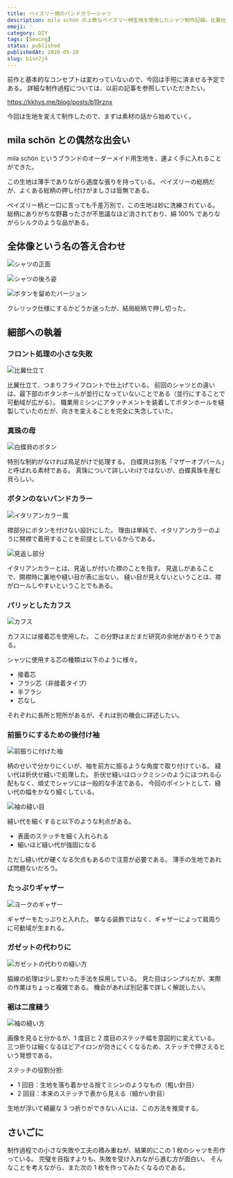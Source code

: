 ```yaml
---
title: ペイズリー柄のバンドカラーシャツ
description: mila schön の上質なペイズリー柄生地を使用したシャツ制作記録。比翼仕立て、白蝶貝ボタン、開襟設計など細部にこだわった手作りシャツの制作過程と技術的な工夫を詳しく紹介する。
emoji: 🪡
category: DIY
tags: [Sewing]
status: published
publishedAt: 2020-05-20
slug: b1sn7j4
---
```


前作と基本的なコンセプトは変わっていないので、今回は手短に済ませる予定である。
詳細な制作過程については、以前の記事を参照していただきたい。

https://kkhys.me/blog/posts/b19rznx

今回は生地を変えて制作したので、まずは素材の話から始めていく。

## mila schön との偶然な出会い

mila schön というブランドのオーダーメイド用生地を、運よく手に入れることができた。

この生地は薄手でありながら適度な張りを持っている。
ペイズリーの総柄だが、よくある総柄の押し付けがましさは皆無である。

ペイズリー柄と一口に言っても千差万別で、この生地は妙に洗練されている。
総柄にありがちな野暮ったさが不思議なほど消されており、綿 100% でありながらシルクのような品がある。

## 全体像という名の答え合わせ

![シャツの正面](./01.jpg "シャツの正面")

![シャツの後ろ姿](./02.jpg "シャツの後ろ姿")

![ボタンを留めたバージョン](./03.jpg "ボタンを留めるとこうなる")

クレリック仕様にするかどうか迷ったが、結局総柄で押し切った。

## 細部への執着

### フロント処理の小さな失敗

![比翼仕立て](./04.jpg "ボタンを隠す仕立て方を比翼仕立てと呼ぶ")

比翼仕立て、つまりフライフロントで仕上げている。
前回のシャツとの違いは、最下部のボタンホールが並行になっていないことである（並行にすることで可動域が広がる）。
職業用ミシンにアタッチメントを装着してボタンホールを縫製していたのだが、向きを変えることを完全に失念していた。

### 真珠の母

![白蝶貝のボタン](./05.jpg)

特別な制約がなければ鳥足がけで処理する。
白蝶貝は別名「マザーオブパール」と呼ばれる素材である。
真珠について詳しいわけではないが、白蝶真珠を産む貝らしい。

### ボタンのないバンドカラー

![イタリアンカラー風](./06.jpg)

襟部分にボタンを付けない設計にした。
理由は単純で、イタリアンカラーのように開襟で着用することを前提としているからである。

![見返し部分](./07.jpg "シャツとしては珍しい広めの見返し")

イタリアンカラーとは、見返しが付いた襟のことを指す。
見返しがあることで、開襟時に裏地や縫い目が表に出ない。
縫い目が見えないということは、襟がロールしやすいということでもある。

### パリッとしたカフス

![カフス](./08.jpg)

カフスには接着芯を使用した。
この分野はまだまだ研究の余地がありそうである。

シャツに使用する芯の種類は以下のように様々。

- 接着芯
- フラシ芯（非接着タイプ）
- 半フラシ
- 芯なし

それぞれに長所と短所があるが、それは別の機会に詳述したい。

### 前振りにするための後付け袖

![前振りに付けた袖](./09.jpg)

柄のせいで分かりにくいが、袖を前方に振るような角度で取り付けている。
縫い代は折伏せ縫いで処理した。
折伏せ縫いはロックミシンのようにほつれる心配もなく、頑丈でシャツには一般的な手法である。
今回のポイントとして、縫い代の幅をかなり細くしている。

![袖の縫い目](./10.jpg)

縫い代を細くすると以下のような利点がある。

- 表面のステッチを細く入れられる
- 細いほど縫い代が強固になる

ただし縫い代が硬くなる欠点もあるので注意が必要である。
薄手の生地であれば問題ないだろう。

### たっぷりギャザー

![ヨークのギャザー](./11.jpg)

ギャザーをたっぷりと入れた。
単なる装飾ではなく、ギャザーによって肩周りに可動域が生まれる。

### ガゼットの代わりに

![ガゼットの代わりの縫い方](./12.jpg)

脇線の処理は少し変わった手法を採用している。
見た目はシンプルだが、実際の作業はちょっと複雑である。
機会があれば別記事で詳しく解説したい。

### 裾は二度縫う

![袖の縫い方](./13.jpg)

画像を見ると分かるが、1 度目と 2 度目のステッチ幅を意図的に変えている。
三つ折りは細くなるほどアイロンが効きにくくなるため、ステッチで押さえるという発想である。

ステッチの役割分担:

- 1 回目：生地を落ち着かせる捨てミシンのようなもの（粗い針目）
- 2 回目：本来のステッチで表から見える（細かい針目）

生地が浮いて綺麗な 3 つ折りができない人には、この方法を推奨する。

## さいごに

制作過程での小さな失敗や工夫の積み重ねが、結果的にこの 1 枚のシャツを形作っている。
完璧を目指すよりも、失敗を受け入れながら進む方が面白い。
そんなことを考えながら、また次の 1 枚を作ってみたくなるのである。
